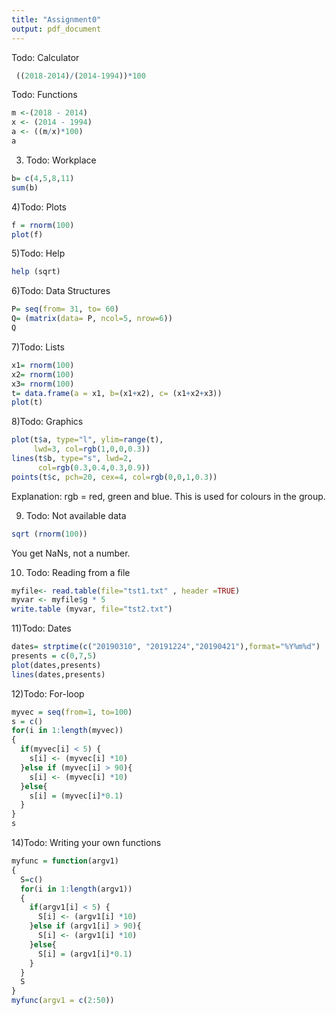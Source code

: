 ```yaml
---
title: "Assignment0"
output: pdf_document
---
```

Todo: Calculator
```r
 ((2018-2014)/(2014-1994))*100
```

Todo: Functions
```r
m <-(2018 - 2014)
x <- (2014 - 1994)
a <- ((m/x)*100)
a
```
3) Todo: Workplace
```r
b= c(4,5,8,11)
sum(b)
```
4)Todo: Plots
```r
f = rnorm(100)
plot(f)
```

5)Todo: Help
```r
help (sqrt)

```

6)Todo: Data Structures
```r
P= seq(from= 31, to= 60)
Q= (matrix(data= P, ncol=5, nrow=6))
Q
```
7)Todo: Lists
```r
x1= rnorm(100)
x2= rnorm(100)
x3= rnorm(100)
t= data.frame(a = x1, b=(x1+x2), c= (x1+x2+x3))
plot(t)

```

8)Todo: Graphics
```r
plot(t$a, type="l", ylim=range(t),
     lwd=3, col=rgb(1,0,0,0.3))
lines(t$b, type="s", lwd=2,
      col=rgb(0.3,0.4,0.3,0.9))
points(t$c, pch=20, cex=4, col=rgb(0,0,1,0.3))
```
Explanation: 
rgb = red, green and blue. This is used for colours in the group.

9) Todo: Not available data 
```r
sqrt (rnorm(100))
```
You get NaNs, not a number. 

10) Todo: Reading from a file
```r
myfile<- read.table(file="tst1.txt" , header =TRUE)
myvar <- myfile$g * 5
write.table (myvar, file="tst2.txt")
```

11)Todo: Dates
```r
dates= strptime(c("20190310", "20191224","20190421"),format="%Y%m%d")
presents = c(0,7,5)
plot(dates,presents)
lines(dates,presents)
```



12)Todo: For-loop
```r
myvec = seq(from=1, to=100)
s = c()
for(i in 1:length(myvec)) 
{
  if(myvec[i] < 5) {
    s[i] <- (myvec[i] *10)
  }else if (myvec[i] > 90){
    s[i] <- (myvec[i] *10)
  }else{
    s[i] = (myvec[i]*0.1)
  }
}
s
```

14)Todo: Writing your own functions
```r
myfunc = function(argv1)
{
  S=c()
  for(i in 1:length(argv1)) 
  {
    if(argv1[i] < 5) {
      S[i] <- (argv1[i] *10)
    }else if (argv1[i] > 90){
      S[i] <- (argv1[i] *10)
    }else{
      S[i] = (argv1[i]*0.1)
    }
  }
  S
}
myfunc(argv1 = c(2:50))
```

